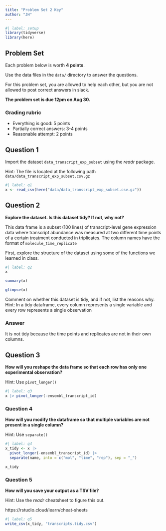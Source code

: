 ```yaml
---
title: "Problem Set 2 Key"
author: "JH"
---
```


```r
#| label: setup
library(tidyverse)
library(here)
```

## Problem Set

Each problem below is worth **4 points**.

Use the data files in the `data/` directory to answer the questions.

For this problem set, you are allowed to help each other, but you are
not allowed to post correct answers in slack.

**The problem set is due 12pm on Aug 30.**

### Grading rubric

- Everything is good: 5 points
- Partially correct answers: 3-4 points
- Reasonable attempt: 2 points

## Question 1 

Import the dataset `data_transcript_exp_subset` using the *readr*
package.

Hint: The file is located at the following path
`data/data_transcript_exp_subset.csv.gz`

```r
#| label: q1
x <- read_csv(here("data/data_transcript_exp_subset.csv.gz"))
```

## Question 2

**Explore the dataset. Is this dataset tidy? If not, why not?**

This data frame is a subset (100 lines) of transcript-level gene
expression data where transcript abundance was measured at two different
time points of a certain treatment conducted in triplicates. The column
names have the format of `molecule_time_replicate`

First, explore the structure of the dataset using some of the functions
we learned in class.

```r
#| label: q2
x

summary(x)

glimpse(x)
```

Comment on whether this dataset is tidy, and if not, list the
reasons why. Hint: In a tidy dataframe, every column represents a single
variable and every row represents a single observation

### Answer

It is not tidy because the time points and replicates are not in their own columns.

## Question 3 

**How will you reshape the data frame so that each row has only one experimental observation?**

Hint: Use `pivot_longer()`

```r
#| label: q3
x |> pivot_longer(-ensembl_transcript_id)
```

### Question 4

**How will you modify the dataframe so that multiple variables are not present in a single column?**

Hint: Use `separate()`

```r
#| label: q4
x_tidy <- x |>
  pivot_longer(-ensembl_transcript_id) |>
  separate(name, into = c("mol", "time", "rep"), sep = "_")

x_tidy
```

### Question 5 

**How will you save your output as a TSV file?**

Hint: Use the *readr* cheatsheet to figure this out.

https://rstudio.cloud/learn/cheat-sheets

```r
#| label: q5
write_csv(x_tidy, "transcripts.tidy.csv")
```

